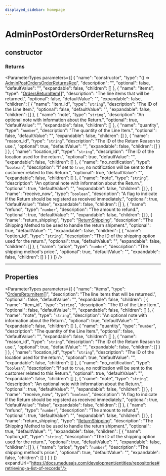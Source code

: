 ```yaml
---
displayed_sidebar: homepage
---
```



# AdminPostOrdersOrderReturnsReq

## constructor

### Returns

<ParameterTypes parameters={[
  {
    "name": "constructor",
    "type": "() => [AdminPostOrdersOrderReturnsReq](medusa.AdminPostOrdersOrderReturnsReq.mdx)",
    "description": "",
    "optional": false,
    "defaultValue": "",
    "expandable": false,
    "children": []
  },
  {
    "name": "items",
    "type": "[OrdersReturnItem](medusa.OrdersReturnItem.mdx)[]",
    "description": "The line items that will be returned.",
    "optional": false,
    "defaultValue": "",
    "expandable": false,
    "children": [
      {
        "name": "item_id",
        "type": "`string`",
        "description": "The ID of the Line Item.",
        "optional": false,
        "defaultValue": "",
        "expandable": false,
        "children": []
      },
      {
        "name": "note",
        "type": "`string`",
        "description": "An optional note with information about the Return.",
        "optional": true,
        "defaultValue": "",
        "expandable": false,
        "children": []
      },
      {
        "name": "quantity",
        "type": "`number`",
        "description": "The quantity of the Line Item.",
        "optional": false,
        "defaultValue": "",
        "expandable": false,
        "children": []
      },
      {
        "name": "reason_id",
        "type": "`string`",
        "description": "The ID of the Return Reason to use.",
        "optional": true,
        "defaultValue": "",
        "expandable": false,
        "children": []
      }
    ]
  },
  {
    "name": "location_id",
    "type": "`string`",
    "description": "The ID of the location used for the return.",
    "optional": true,
    "defaultValue": "",
    "expandable": false,
    "children": []
  },
  {
    "name": "no_notification",
    "type": "`boolean`",
    "description": "If set to `true`, no notification will be sent to the customer related to this Return.",
    "optional": true,
    "defaultValue": "",
    "expandable": false,
    "children": []
  },
  {
    "name": "note",
    "type": "`string`",
    "description": "An optional note with information about the Return.",
    "optional": true,
    "defaultValue": "",
    "expandable": false,
    "children": []
  },
  {
    "name": "receive_now",
    "type": "`boolean`",
    "description": "A flag to indicate if the Return should be registerd as received immediately.",
    "optional": true,
    "defaultValue": "false",
    "expandable": false,
    "children": []
  },
  {
    "name": "refund",
    "type": "`number`",
    "description": "The amount to refund.",
    "optional": true,
    "defaultValue": "",
    "expandable": false,
    "children": []
  },
  {
    "name": "return_shipping",
    "type": "[ReturnShipping](medusa.ReturnShipping-2.mdx)",
    "description": "The Shipping Method to be used to handle the return shipment.",
    "optional": true,
    "defaultValue": "",
    "expandable": false,
    "children": [
      {
        "name": "option_id",
        "type": "`string`",
        "description": "The ID of the shipping option used for the return.",
        "optional": true,
        "defaultValue": "",
        "expandable": false,
        "children": []
      },
      {
        "name": "price",
        "type": "`number`",
        "description": "The shipping method's price.",
        "optional": true,
        "defaultValue": "",
        "expandable": false,
        "children": []
      }
    ]
  }
]} />

___

## Properties

<ParameterTypes parameters={[
  {
    "name": "items",
    "type": "[OrdersReturnItem](medusa.OrdersReturnItem.mdx)[]",
    "description": "The line items that will be returned.",
    "optional": false,
    "defaultValue": "",
    "expandable": false,
    "children": [
      {
        "name": "item_id",
        "type": "`string`",
        "description": "The ID of the Line Item.",
        "optional": false,
        "defaultValue": "",
        "expandable": false,
        "children": []
      },
      {
        "name": "note",
        "type": "`string`",
        "description": "An optional note with information about the Return.",
        "optional": true,
        "defaultValue": "",
        "expandable": false,
        "children": []
      },
      {
        "name": "quantity",
        "type": "`number`",
        "description": "The quantity of the Line Item.",
        "optional": false,
        "defaultValue": "",
        "expandable": false,
        "children": []
      },
      {
        "name": "reason_id",
        "type": "`string`",
        "description": "The ID of the Return Reason to use.",
        "optional": true,
        "defaultValue": "",
        "expandable": false,
        "children": []
      }
    ]
  },
  {
    "name": "location_id",
    "type": "`string`",
    "description": "The ID of the location used for the return.",
    "optional": true,
    "defaultValue": "",
    "expandable": false,
    "children": []
  },
  {
    "name": "no_notification",
    "type": "`boolean`",
    "description": "If set to `true`, no notification will be sent to the customer related to this Return.",
    "optional": true,
    "defaultValue": "",
    "expandable": false,
    "children": []
  },
  {
    "name": "note",
    "type": "`string`",
    "description": "An optional note with information about the Return.",
    "optional": true,
    "defaultValue": "",
    "expandable": false,
    "children": []
  },
  {
    "name": "receive_now",
    "type": "`boolean`",
    "description": "A flag to indicate if the Return should be registerd as received immediately.",
    "optional": true,
    "defaultValue": "false",
    "expandable": false,
    "children": []
  },
  {
    "name": "refund",
    "type": "`number`",
    "description": "The amount to refund.",
    "optional": true,
    "defaultValue": "",
    "expandable": false,
    "children": []
  },
  {
    "name": "return_shipping",
    "type": "[ReturnShipping](medusa.ReturnShipping-2.mdx)",
    "description": "The Shipping Method to be used to handle the return shipment.",
    "optional": true,
    "defaultValue": "",
    "expandable": false,
    "children": [
      {
        "name": "option_id",
        "type": "`string`",
        "description": "The ID of the shipping option used for the return.",
        "optional": true,
        "defaultValue": "",
        "expandable": false,
        "children": []
      },
      {
        "name": "price",
        "type": "`number`",
        "description": "The shipping method's price.",
        "optional": true,
        "defaultValue": "",
        "expandable": false,
        "children": []
      }
    ]
  }
]} expandUrl="https://docs.medusajs.com/development/entities/repositories#retrieving-a-list-of-records"/>
